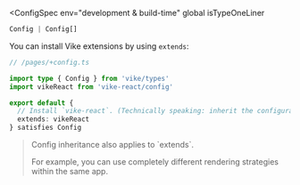 
<ConfigSpec
  env="development & build-time"
  global
  isTypeOneLiner
>
```ts
Config | Config[]
```
</ConfigSpec>

You can install <Link href="/extensions">Vike extensions</Link> by using `extends`:

```ts
// /pages/+config.ts

import type { Config } from 'vike/types'
import vikeReact from 'vike-react/config'

export default {
  // Install `vike-react`. (Technically speaking: inherit the configuration `vikeReact`.)
  extends: vikeReact
} satisfies Config
```

> <Link href="/config#inheritance">Config inheritance</Link> also applies to `extends`.
>
> For example, you can use <Link href="/config#powerful">completely different rendering strategies within the same app</Link>.
